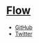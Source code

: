 # [Flow](/)

- [GitHub](https://github.com/steveruizok)
- [Twitter](https://twitter.com/steveruizok)
